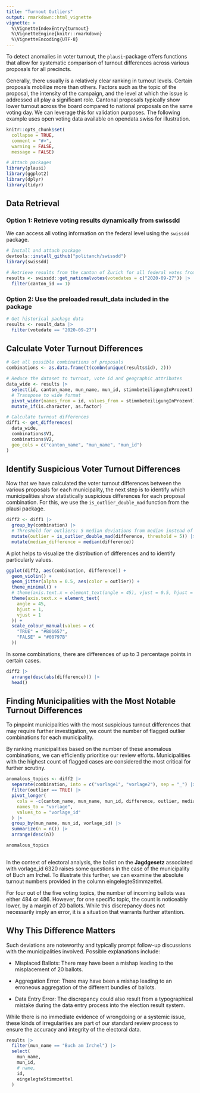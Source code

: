 ```yaml
---
title: "Turnout Outliers"
output: rmarkdown::html_vignette
vignette: >
  %\VignetteIndexEntry{turnout}
  %\VignetteEngine{knitr::rmarkdown}
  %\VignetteEncoding{UTF-8}
---
```



To detect anomalies in voter turnout, the `plausi`-package offers functions that allow for systematic comparison of turnout differences across various proposals for all precincts.

Generally, there usually is a relatively clear ranking in turnout levels. Certain proposals mobilize more than others. Factors such as the topic of the proposal, the intensity of the campaign, and the level at which the issue is addressed all play a significant role. Cantonal proposals typically show lower turnout across the board compared to national proposals on the same voting day. We can leverage this for validation purposes. The following example uses open voting data available on opendata.swiss for illustration.

```r

knitr::opts_chunk$set(
  collapse = TRUE,
  comment = "#>",
  warning = FALSE, 
  message = FALSE)

```

```r

# Attach packages
library(plausi)
library(ggplot2)
library(dplyr)
library(tidyr)

```

## Data Retrieval

### Option 1: Retrieve voting results dynamically from swissdd
We can access all voting information on the federal level using the `swissdd` package.

```r

# Install and attach package
devtools::install_github("politanch/swissdd")
library(swissdd)

# Retrieve results from the canton of Zurich for all federal votes from 2020-09-27
results <- swissdd::get_nationalvotes(votedates = c("2020-09-27")) |> 
  filter(canton_id == 1)

```

### Option 2: Use the preloaded result_data included in the package 

```r

# Get historical package data
results <- result_data |> 
  filter(votedate == "2020-09-27")

```

## Calculate Voter Turnout Differences

```r

# Get all possible combinations of proposals
combinations <- as.data.frame(t(combn(unique(results$id), 2)))

# Reduce the dataset to turnout, vote id and geographic attributes
data_wide <- results |> 
  select(id, canton_name, mun_name, mun_id, stimmbeteiligungInProzent) |> 
  # Transpose to wide format
  pivot_wider(names_from = id, values_from = stimmbeteiligungInProzent) |> 
  mutate_if(is.character, as.factor)

# Calculate turnout differences
diff1 <- get_differences(
  data_wide, 
  combinations$V1, 
  combinations$V2, 
  geo_cols = c("canton_name", "mun_name", "mun_id")
)

```

## Identify Suspicious Voter Turnout Differences

Now that we have calculated the voter turnout differences between the various proposals for each municipality, the next step is to identify which municipalities show statistically suspicious differences for each proposal combination. For this, we use the `is_outlier_double_mad` function from the plausi package.

```r

diff2 <- diff1 |> 
  group_by(combination) |> 
  # Threshold for outliers: 5 median deviations from median instead of 3.5
  mutate(outlier = is_outlier_double_mad(difference, threshold = 5)) |> 
  mutate(median_difference = median(difference))

```

A plot helps to visualize the distribution of differences and to identify particularly  values.

```r

ggplot(diff2, aes(combination, difference)) +
  geom_violin() +
  geom_jitter(alpha = 0.5, aes(color = outlier)) +
  theme_minimal() +
  # theme(axis.text.x = element_text(angle = 45), vjust = 0.5, hjust = 1) +
  theme(axis.text.x = element_text(
    angle = 45, 
    hjust = 1, 
    vjust = 1
  )) +
  scale_colour_manual(values = c(
    "TRUE" = "#B01657",
    "FALSE" = "#00797B"
  ))

```

In some combinations, there are differences of up to 3 percentage points in certain cases.

```r

diff2 |> 
  arrange(desc(abs(difference))) |> 
  head()

```

## Finding Municipalities with the Most Notable Turnout Differences

To pinpoint municipalities with the most suspicious turnout differences that may require further investigation, we count the number of flagged outlier combinations for each municipality.

By ranking municipalities based on the number of these anomalous combinations, we can efficiently prioritise our review efforts. Municipalities with the highest count of flagged cases are considered the most critical for further scrutiny.

```r

anomalous_topics <- diff2 |> 
  separate(combination, into = c("vorlage1", "vorlage2"), sep = "_") |> 
  filter(outlier == TRUE) |> 
  pivot_longer(
    cols = -c(canton_name, mun_name, mun_id, difference, outlier, median_difference), 
    names_to = "vorlage", 
    values_to = "vorlage_id"
  ) |> 
  group_by(mun_name, mun_id, vorlage_id) |> 
  summarize(n = n()) |> 
  arrange(desc(n))

anomalous_topics
  
```

In the context of electoral analysis, the ballot on the __Jagdgesetz__ associated with vorlage_id 6320 raises some questions in the case of the municipality of Buch am Irchel. To illustrate this further, we can examine the absolute turnout numbers provided in the column eingelegteStimmzettel.

For four out of the five voting topics, the number of incoming ballots was either 484 or 486. However, for one specific topic, the count is noticeably lower, by a margin of 20 ballots. While this discrepancy does not necessarily imply an error, it is a situation that warrants further attention.

## Why This Difference Matters

Such deviations are noteworthy and typically prompt follow-up discussions with the municipalities involved. Possible explanations include:

- Misplaced Ballots: There may have been a mishap leading to the misplacement of 20 ballots.

- Aggregation Error: There may have been a mishap leading to an erroneous aggregation of the different bundles of ballots.

- Data Entry Error: The discrepancy could also result from a typographical mistake during the data entry process into the election result system.

While there is no immediate evidence of wrongdoing or a systemic issue, these kinds of irregularities are part of our standard review process to ensure the accuracy and integrity of the electoral data.

```r

results |> 
  filter(mun_name == "Buch am Irchel") |> 
  select(
    mun_name, 
    mun_id, 
    # name, 
    id, 
    eingelegteStimmzettel
  )

```
